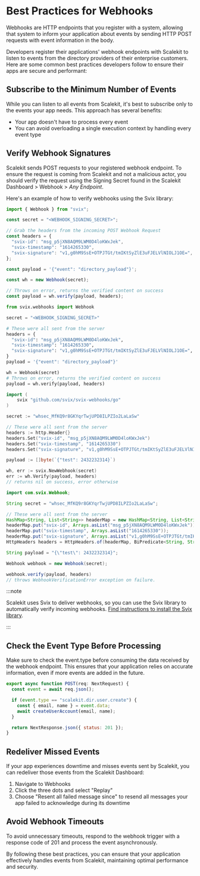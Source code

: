 # Best Practices for Webhooks

Webhooks are HTTP endpoints that you register with a system, allowing that system to inform your application about events by sending HTTP POST requests with event information in the body.

Developers register their applications' webhook endpoints with Scalekit to listen to events from the directory providers of their enterprise customers. Here are some common best practices developers follow to ensure their apps are secure and performant:

## Subscribe to the Minimum Number of Events

While you can listen to all events from Scalekit, it's best to subscribe only to the events your app needs. This approach has several benefits:
- Your app doesn't have to process every event
- You can avoid overloading a single execution context by handling every event type

## Verify Webhook Signatures

Scalekit sends POST requests to your registered webhook endpoint. To ensure the request is coming from Scalekit and not a malicious actor, you should verify the request using the Signing Secret found in the Scalekit Dashboard > Webhook > _Any Endpoint_.

Here's an example of how to verify webhooks using the Svix library:

<CodeWithHeader title="Webhook Signature Verification">
<Tabs>

<TabItem label="Next.js" value="Next">

```javascript
import { Webhook } from "svix";

const secret = "<WEBHOOK_SIGNING_SECRET>";

// Grab the headers from the incoming POST Webhook Request
const headers = {
  "svix-id": "msg_p5jXN8AQM9LWM0D4loKWxJek",
  "svix-timestamp": "1614265330",
  "svix-signature": "v1,g0hM9SsE+OTPJTGt/tmIKtSyZlE3uFJELVlNIOLJ1OE=",
};

const payload = '{"event": "directory_payload"}';

const wh = new Webhook(secret);

// Throws on error, returns the verified content on success
const payload = wh.verify(payload, headers);
```

</TabItem>

<TabItem label="Python" value="Python">

```python
from svix.webhooks import Webhook

secret = "<WEBHOOK_SIGNING_SECRET>"

# These were all sent from the server
headers = {
  "svix-id": "msg_p5jXN8AQM9LWM0D4loKWxJek",
  "svix-timestamp": "1614265330",
  "svix-signature": "v1,g0hM9SsE+OTPJTGt/tmIKtSyZlE3uFJELVlNIOLJ1OE=",
}
payload = '{"event": "directory_payload"}'

wh = Webhook(secret)
# Throws on error, returns the verified content on success
payload = wh.verify(payload, headers)
```

</TabItem>

<TabItem label="Go" value="Go">

```go
import (
    svix "github.com/svix/svix-webhooks/go"
)

secret := "whsec_MfKQ9r8GKYqrTwjUPD8ILPZIo2LaLaSw"

// These were all sent from the server
headers := http.Header{}
headers.Set("svix-id", "msg_p5jXN8AQM9LWM0D4loKWxJek")
headers.Set("svix-timestamp", "1614265330")
headers.Set("svix-signature", "v1,g0hM9SsE+OTPJTGt/tmIKtSyZlE3uFJELVlNIOLJ1OE=")

payload := []byte(`{"test": 2432232314}`)

wh, err := svix.NewWebhook(secret)
err := wh.Verify(payload, headers)
// returns nil on success, error otherwise
```

</TabItem>

<TabItem label="Java" value="Java">

```java
import com.svix.Webhook;

String secret = "whsec_MfKQ9r8GKYqrTwjUPD8ILPZIo2LaLaSw";

// These were all sent from the server
HashMap<String, List<String>> headerMap = new HashMap<String, List<String>>();
headerMap.put("svix-id", Arrays.asList("msg_p5jXN8AQM9LWM0D4loKWxJek"));
headerMap.put("svix-timestamp", Arrays.asList("1614265330"));
headerMap.put("svix-signature", Arrays.asList("v1,g0hM9SsE+OTPJTGt/tmIKtSyZlE3uFJELVlNIOLJ1OE="));
HttpHeaders headers = HttpHeaders.of(headerMap, BiPredicate<String, String>)

String payload = "{\"test\": 2432232314}";

Webhook webhook = new Webhook(secret);

webhook.verify(payload, headers)
// throws WebhookVerificationError exception on failure.

```

</TabItem>

</Tabs>
</CodeWithHeader>

:::note

Scalekit uses Svix to deliver webhooks, so you can use the Svix library to automatically verify incoming webhooks. [Find instructions to install the Svix library](https://docs.svix.com/setup).

:::

## Check the Event Type Before Processing

Make sure to check the event.type before consuming the data received by the webhook endpoint. This ensures that your application relies on accurate information, even if more events are added in the future.

<CodeWithHeader title="">

<Tabs>

<TabItem label="Next.js" value="Next">

```javascript
export async function POST(req: NextRequest) {
  const event = await req.json();

  if (event.type == "scalekit.dir.user.create") {
    const { email, name } = event.data;
    await createUserAccount(email, name);
  }

  return NextResponse.json({ status: 201 });
}
```

</TabItem>

</Tabs>
</CodeWithHeader>

## Redeliver Missed Events

If your app experiences downtime and misses events sent by Scalekit, you can redeliver those events from the Scalekit Dashboard:
1. Navigate to Webhooks
2. Click the three dots and select "Replay"
3. Choose "Resent all failed message since" to resend all messages your app failed to acknowledge during its downtime

## Avoid Webhook Timeouts

To avoid unnecessary timeouts, respond to the webhook trigger with a response code of 201 and process the event asynchronously.

By following these best practices, you can ensure that your application effectively handles events from Scalekit, maintaining optimal performance and security.